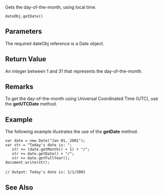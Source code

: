 Gets the day-of-the-month, using local time.

 dateObj.getDate()

==Parameters==
The required dateObj reference is a Date object.


==Return Value==
An integer between 1 and 31 that represents the day-of-the-month.


==Remarks==
To get the day-of-the-month using Universal Coordinated Time (UTC), use the '''getUTCDate''' method.


==Example==
The following example illustrates the use of the '''getDate''' method.

 var date = new Date("Jan 01, 2001");
 var str = "Today's date is: ";
    str += (date.getMonth() + 1) + "/";
    str += date.getDate() + "/";
    str += date.getFullYear();
 document.write(str);
 
 // Output: Today's date is: 1/1/2001

==See Also==

              

              

              
